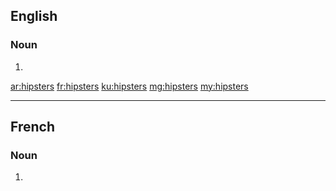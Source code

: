==English==

===Noun===
{{head|en|noun plural form}}

# {{plural of|hipster|lang=en}}

[[ar:hipsters]]
[[fr:hipsters]]
[[ku:hipsters]]
[[mg:hipsters]]
[[my:hipsters]]

----

==French==

===Noun===
{{head|fr|noun plural form|g=m-f}}

# {{plural of|hipster|lang=fr}}
{{rfc-auto}}